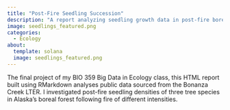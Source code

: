 ```yaml
---
title: "Post-Fire Seedling Succession"
description: "A report analyzing seedling growth data in post-fire boreal forest plots"
image: seedlings_featured.png
categories:
  - Ecology
about:
  template: solana
  image: seedlings_featured.png
---
```


The final project of my BIO 359 Big Data in Ecology class, this HTML report built using RMarkdown analyses public data sourced from the Bonanza Creek LTER. I investigated post-fire seedling densities of three tree species in Alaska's boreal forest following fire of different intensities.
